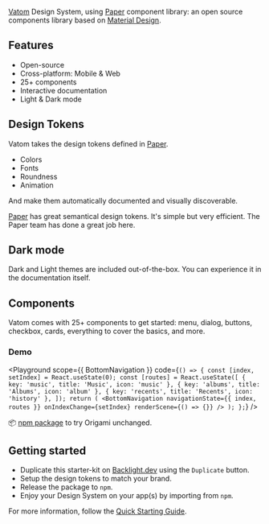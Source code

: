 

[Vatom](https://www.vatom.com) Design System, using [Paper](https://reactnativepaper.com) component library: an open source components library based on [Material Design](https://material.io/design).

## Features

- Open-source
- Cross-platform: Mobile & Web
- 25+ components
- Interactive documentation
- Light & Dark mode

## Design Tokens

Vatom takes the design tokens defined in [Paper](https://reactnativepaper.com).

- Colors
- Fonts
- Roundness
- Animation

And make them automatically documented and visually discoverable.

<ThemeColorsShowcase />

[Paper](https://reactnativepaper.com) has great semantical design tokens. It's simple but very efficient. The Paper team has done a great job here.

## Dark mode

Dark and Light themes are included out-of-the-box. You can experience it in the documentation itself.

## Components

Vatom comes with 25+ components to get started: menu, dialog, buttons, checkbox, cards, everything to cover the basics, and more.

### Demo

<Playground
  scope={{ BottomNavigation }}
  code={`
() => {
  const [index, setIndex] = React.useState(0);
  const [routes] = React.useState([
    { key: 'music', title: 'Music', icon: 'music' },
    { key: 'albums', title: 'Albums', icon: 'album' },
    { key: 'recents', title: 'Recents', icon: 'history' },
  ]);
  return (
      <BottomNavigation
        navigationState={{ index, routes }}
        onIndexChange={setIndex}
        renderScene={() => {}}
      />
  );
};
`}
/>

📦 [npm package](https://www.npmjs.org/@effinrich/ui) to try Origami unchanged.

## Getting started

- Duplicate this starter-kit on [Backlight.dev](https://backlight.dev) using the `Duplicate` button.
- Setup the design tokens to match your brand.
- Release the package to `npm`.
- Enjoy your Design System on your app(s) by importing from `npm`.

For more information, follow the [Quick Starting Guide](https://backlight.dev/docs/getting-started).
